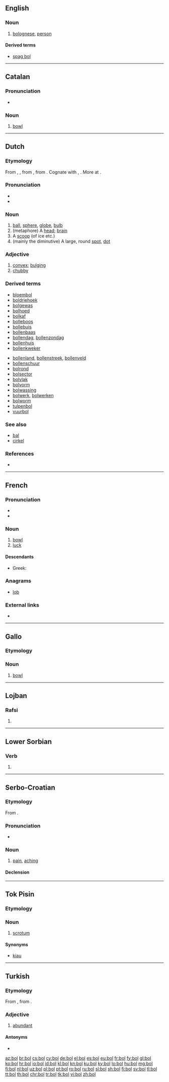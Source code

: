 {{also|bol|BOL|Bol.|böl|ból|-ból|-ből}}
==English==

===Noun===
{{en-noun|-}}

# {{context|informal|lang=en}} [[bolognese]], [[person]]

====Derived terms====
* [[spag bol]]

----

==Catalan==

===Pronunciation===
* {{rhymes|ɔɫ|lang=ca}}

===Noun===
{{ca-noun|m}}

# [[bowl]]

----

==Dutch==

===Etymology===
From {{etyl|dum|nl}} {{term|bol|lang=dum}}, {{term|bolle|lang=dum}}, from {{etyl|odt|nl}} {{m|odt|*bolla}}, from {{etyl|gem-pro|nl}} {{m|gem-pro|*bullǭ||round object or vessel, ball, bowl}}. Cognate with {{etyl|goh|-}} {{term|bolla|lang=goh}}, {{etyl|ang|-}} {{term|bolle|lang=ang}}. More at {{l/en|bowl}}.

===Pronunciation===
* {{rhymes|ɔl|lang=nl}}
* {{audio|Nl-bol.ogg|audio|lang=nl}}

===Noun===
{{nl-noun|m|-en|bolletje}}

# [[ball]], [[sphere]], [[globe]], [[bulb]]
# (metaphore) A [[head]]; [[brain]]
# A [[scoop]] (of ice etc.)
# (mainly the diminutive) A large, round [[spot]], [[dot]]

===Adjective===
{{nl-adj|boller}}

# [[convex]]; [[bulging]]
# [[chubby]]

===Derived terms===
{{top2}}
* [[bloembol]]
* [[boldriehoek]]
* [[bolgewas]]
* [[bolhoed]]
* [[bolkaf]]
* [[bolleboos]]
* [[bollebuis]]
* [[bollenbaas]]
* [[bollendag]], [[bollenzondag]]
* [[bollenhuis]]
* [[bollenkweker]]
{{mid2}}
* [[bollenland]], [[bollenstreek]], [[bollenveld]]
* [[bollenschuur]]
* [[bolrond]]
* [[bolsector]]
* [[bolvlak]]
* [[bolvorm]]
* [[bolwassing]]
* [[bolwerk]], [[bolwerken]]
* [[bolworm]]
* [[tulpenbol]]
* [[vuurbol]]
{{bottom}}

===See also===
* [[bal]]
* [[cirkel]]

===References===
* {{R:Koenen}}

----

==French==

===Pronunciation===
* {{audio|Fr-bol.ogg|audio|lang=fr}}
* {{IPA|/bɔl/|lang=fr}}

===Noun===
{{fr-noun|m}}

# [[bowl]]
# [[luck]]

====Descendants====
* Greek: {{l|el|μπολ|g=n}}

===Anagrams===
* [[lob#French|lob]]

===External links===
* {{R:TLFi}}

----

==Gallo==

===Etymology===
{{rfe|lang=roa-gal}}

===Noun===
{{roa-gal-noun|m}}

# [[bowl]]

----

==Lojban==

===Rafsi===
{{jbo-rafsi}}

# {{jbo-rafsi of|bolci}}

----

==Lower Sorbian==

===Verb===
{{head|dsb|verb form}}

# {{obsolete spelling of|ból|lang=dsb}}

----

==Serbo-Croatian==

===Etymology===
From {{etyl|sla-pro|sh}} {{m|sla-pro|*bolь}}.

===Pronunciation===
* {{IPA|/bôːl/|lang=sh}}

===Noun===
{{sh-noun|g=f|g2=m|head=bȏl|r|бол|бо̑л}}

# [[pain]], [[aching]]
#: {{usex|zadati bol|t=to inflict pain|lang=sh|inline=1}}

====Declension====
{{sh-decl-noun
|bȏl|boli
|boli|boli
|boli|bolima
|bol|boli
|boli|boli
|boli|bolima
|bolju / boli|bolima}}

{{sh-decl-noun
|bȏl|bólovi
|bola|bòlōvā
|bolu|bolovima
|bol|bolovi
|bole|bolovi
|bolu|bolovima
|bolom|bolovima}}

----

==Tok Pisin==

===Etymology===
{{etyl|en|tpi}} {{term|balls|lang=en}}

===Noun===
{{head|tpi|noun}}

# {{context|anatomy|lang=tpi}} [[scrotum]]

====Synonyms====
* [[kiau]]

----

==Turkish==

===Etymology===
From {{etyl|otk|tr}} {{term|otk|bol|}}, from {{etyl|trk-pro|tr}} {{m|trk-pro|*bol||abundant, full}}.

===Adjective===
{{tr-adj}}

# [[abundant]]

====Antonyms====
* {{l/tr|kıt}}

[[az:bol]]
[[br:bol]]
[[cs:bol]]
[[cy:bol]]
[[de:bol]]
[[el:bol]]
[[es:bol]]
[[eu:bol]]
[[fr:bol]]
[[fy:bol]]
[[gl:bol]]
[[ko:bol]]
[[hr:bol]]
[[io:bol]]
[[id:bol]]
[[kl:bol]]
[[kn:bol]]
[[ku:bol]]
[[ky:bol]]
[[lo:bol]]
[[hu:bol]]
[[mg:bol]]
[[fj:bol]]
[[nl:bol]]
[[uz:bol]]
[[pl:bol]]
[[pt:bol]]
[[ro:bol]]
[[ru:bol]]
[[sl:bol]]
[[sh:bol]]
[[fi:bol]]
[[sv:bol]]
[[tl:bol]]
[[tt:bol]]
[[th:bol]]
[[chr:bol]]
[[tr:bol]]
[[tk:bol]]
[[vi:bol]]
[[zh:bol]]
